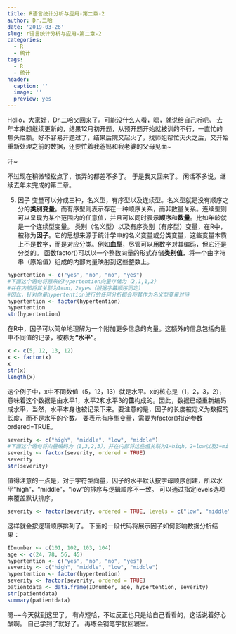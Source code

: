 ```yaml
---
title: R语言统计分析与应用-第二章-2
author: Dr.二哈
date: '2019-03-26'
slug: r语言统计分析与应用-第二章-2
categories:
  - R
  - 统计
tags:
  - R
  - 统计
header:
  caption: ''
  image: ''
  preview: yes
---
```

Hello，大家好，Dr.二哈又回来了。可能没什么人看，嗯，就说给自己听吧。
去年本来想继续更新的，结果12月初开题，从预开题开始就被训的不行，一直忙的焦头烂额。好不容易开题过了，结果后院又起火了，找师姐帮忙灭火之后，又开始重新处理之前的数据，还要忙着我爸妈和我老婆的父母见面~

汗~

不过现在稍微轻松点了，该弄的都差不多了。
于是我又回来了。
闲话不多说，继续去年未完成的第二章。

5. 因子
变量可以分成三种，名义型，有序型以及连续型。名义型就是没有顺序之分的**类别变量**。而有序型则表示存在一种顺序关系，而非数量关系。连续型则可以呈现为某个范围内的任意值，并且可以同时表示**顺序**和**数量**。比如年龄就是一个连续型变量。
类别（名义型）以及有序类别（有序型）变量，在R中，被称为**因子**。它的思想来源于统计学中的名义变量或分类变量，这些变量本质上不是数字，而是对应分类。例如**血型**，尽管可以用数字对其编码，但它还是分类的。
函数factor()可以以一个整数向量的形式存储**类别值**，将一个由字符串（原始值）组成的内部向量映射到这些整数上。
```R
hypertention <- c("yes", "no", "no", "yes")
#下面这个语句将原来的hypertention向量存储为（2,1,1,2）
#并在内部将其关联为1=no，2=yes（根据字幕顺序而定）
#因此，针对向量hypertention进行的任何分析都会将其作为名义型变量对待
hypertention <- factor(hypertention)
hypertention
str(hypertention)
```
在R中，因子可以简单地理解为一个附加更多信息的向量。这额外的信息包括向量中不同值的记录，被称为**“水平”**。
```R
x <- c(5, 12, 13, 12)
x <- factor(x)
x
str(x)
length(x)
```
这个例子中，x中不同数值（5，12，13）就是水平。x的核心是（1，2，3，2），意味着这个数据是由水平1，水平2和水平3的**值**构成的。因此，数据已经重新编码成水平，当然，水平本身也被记录下来。要注意的是，因子的长度被定义为数据的长度，而不是水平的个数。
要表示有序型变量，需要为factor()指定参数ordered=TRUE。
```R
severity <- c("high", "middle", "low", "middle")
#下面这个语句将向量编码为（1,3,2,3），并在内部将这些值关联为1=high，2=low以及3=middle
severity <- factor(severity, ordered = TRUE)
severity
str(severity)
```
值得注意的一点是，对于字符型向量，因子的水平默认按字母顺序创建，所以水平“high”，“middle”，“low”的排序与逻辑顺序不一致。
可以通过指定levels选项来覆盖默认排序。
```R
severity <- factor(severity, ordered = TRUE, levels = c("low", "middle","high"))
```
这样就会按逻辑顺序排列了。
下面的一段代码将展示因子如何影响数据分析结果：
```R
IDnumber <- c(101, 102, 103, 104)
age <- c(24, 78, 56, 45)
hypertention <- c("yes", "no", "no", "yes")
severity <- c("high", "middle", "low", "middle")
hypertention <- factor(hypertention)
severity <- factor(severity, ordered = TRUE)
patientdata <- data.frame(IDnumber, age, hypertention, severity)
str(patientdata)
summary(patientdata)
```
嗯~~今天就到这里了。
有点短哈，不过反正也只是给自己看看的，这话说着好心酸啊。
自己学到了就好了。
再练会钢笔字就回寝室。









